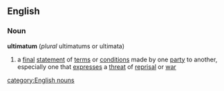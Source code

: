 ==English==
===Noun===
'''ultimatum'''  (''plural'' ultimatums or ultimata)
#a [[final]] [[statement]] of [[term]]s or [[condition]]s made by one [[party]] to another, especially one that [[expresses]] a [[threat]] of [[reprisal]] or [[war]]
[[category:English nouns]]